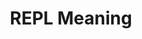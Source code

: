 ---
id: "node_tf_easy_008"
questionType: "TRUE_FALSE"
title: "REPL Meaning"
statement: "REPL stands for Run Execute Print Loop."
difficulty: "EASY"
category: "Node.js"
correctAnswer: false
explanation: "REPL stands for Read Evaluate Print Loop."
---